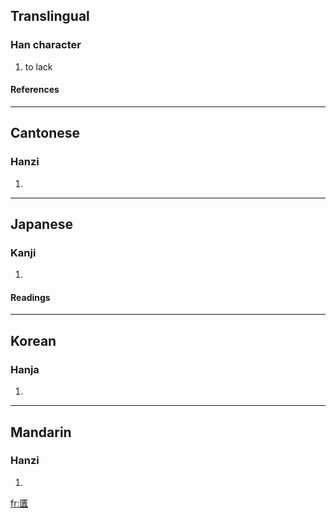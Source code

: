 {{see|匮}}

==Translingual==
===Han character===
{{Han char|rn=22|rad=匚|as=12|sn=14|four=7171<sub>8</sub>|canj=尸中一金 (SLMC)}}
# to lack
====References====
{{Han ref|kx=0154.200|dkj=02651|dj=0346.240|hdz=10089.140|uh=5331|ud=21297|bh=B9BC|bd=47548}}
----
==Cantonese==
===Hanzi===
{{yue-hanzi|jyut=|y=gwai6}}
# {{defn|Cantonese}}
----
==Japanese==
===Kanji===
{{ja-kanji|grade=|rs=匚12}}
# {{defn|Japanese}} 
====Readings====
{{ja-readings|on=[[き]] (ki), [[ぎ]] (gi)|kun=[[ひつ]] (hitsu)}}
----
==Korean==
===Hanja===
{{ko-hanja|hangeul=궤|rv=gwe|mr=kwe}}
# {{defn|Korean}}
----
==Mandarin==
===Hanzi===
{{cmn-hanzi|sim=匮|pin=[[guì]] ([[gui4]])|wg=kuei<sup>4</sup>}}
# {{defn|Mandarin}}

[[fr:匱]]